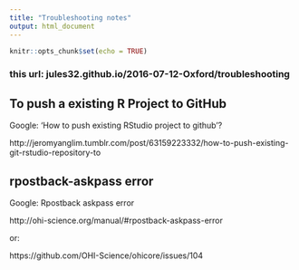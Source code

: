 ```yaml
---
title: "Troubleshooting notes"
output: html_document
---
```


```r
knitr::opts_chunk$set(echo = TRUE)
```

### this url: jules32.github.io/2016-07-12-Oxford/troubleshooting

## To push a existing R Project to GitHub

Google:  'How to push existing RStudio project to github'?

http://jeromyanglim.tumblr.com/post/63159223332/how-to-push-existing-git-rstudio-repository-to


##  rpostback-askpass error

Google: Rpostback askpass error

http://ohi-science.org/manual/#rpostback-askpass-error

or:

https://github.com/OHI-Science/ohicore/issues/104